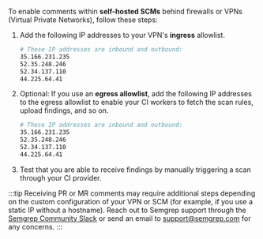 To enable comments within **self-hosted SCMs** behind firewalls or VPNs (Virtual Private Networks), follow these steps:

1. Add the following IP addresses to your VPN's **ingress** allowlist.
     ```bash
    # These IP addresses are inbound and outbound:
    35.166.231.235
    52.35.248.246
    52.34.137.110
    44.225.64.41
    ```
2. Optional: If you use an **egress allowlist**, add the following IP addresses to the egress allowlist to enable your CI workers to fetch the scan rules, upload findings, and so on.<br />
    ```bash
    # These IP addresses are inbound and outbound:
    35.166.231.235
    52.35.248.246
    52.34.137.110
    44.225.64.41
    ```

3. Test that you are able to receive findings by manually triggering a scan through your CI provider.

:::tip
Receiving PR or MR comments may require additional steps depending on the custom configuration of your VPN or SCM (for example, if you use a static IP without a hostname). Reach out to Semgrep support through the [Semgrep Community Slack](https://go.semgrep.dev/slack) or send an email to [support@semgrep.com](mailto:support@semgrep.com) for any concerns.
:::
